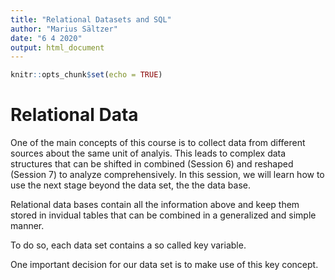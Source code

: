 ```yaml
---
title: "Relational Datasets and SQL"
author: "Marius Sältzer"
date: "6 4 2020"
output: html_document
---
```


```r
knitr::opts_chunk$set(echo = TRUE)
```


# Relational Data

One of the main concepts of this course is to collect data from different sources about the same unit of analyis. This leads to complex data structures that can be shifted in combined (Session 6) and reshaped (Session 7) to analyze comprehensively. In this session, we will learn how to use the next stage beyond the data set, the the data base. 


Relational data bases contain all the information above and keep them stored in invidual tables that can be combined in a generalized and simple manner. 

To do so, each data set contains a so called key variable. 

One important decision for our data set is to make use of this key concept.
